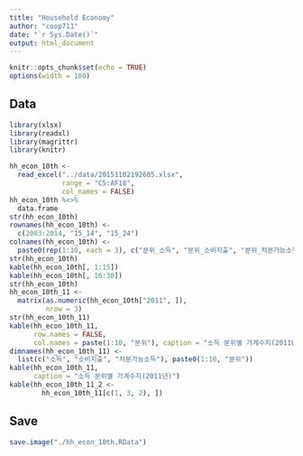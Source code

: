 ```yaml
---
title: "Household Economy"
author: "coop711"
date: "`r Sys.Date()`"
output: html_document
---
```


```r
knitr::opts_chunk$set(echo = TRUE)
options(width = 180)
```

## Data

```r
library(xlsx)
library(readxl)
library(magrittr)
library(knitr)
```

```r
hh_econ_10th <-
  read_excel("../data/20151102192605.xlsx",
             range = "C5:AF18",
             col_names = FALSE)
hh_econ_10th %<>%
  data.frame
str(hh_econ_10th)
rownames(hh_econ_10th) <- 
  c(2003:2014, "15_14", "15_24")
colnames(hh_econ_10th) <- 
  paste0(rep(1:10, each = 3), c("분위_소득", "분위_소비지출", "분위_처분가능소득"))
str(hh_econ_10th)
kable(hh_econ_10th[, 1:15])
kable(hh_econ_10th[, 16:30])
str(hh_econ_10th)
hh_econ_10th_11 <- 
  matrix(as.numeric(hh_econ_10th["2011", ]), 
         nrow = 3)
str(hh_econ_10th_11)
kable(hh_econ_10th_11, 
      row.names = FALSE, 
      col.names = paste(1:10, "분위"), caption = "소득 분위별 가계수지(2011년)")
dimnames(hh_econ_10th_11) <- 
  list(c("소득", "소비지출", "처분가능소득"), paste0(1:10, "분위"))
kable(hh_econ_10th_11, 
      caption = "소득 분위별 가계수지(2011년)")
kable(hh_econ_10th_11_2 <- 
        hh_econ_10th_11[c(1, 3, 2), ])
```

## Save

```r
save.image("./hh_econ_10th.RData")
```


